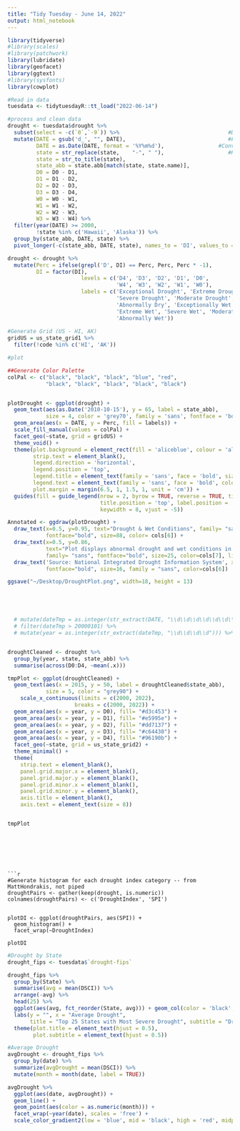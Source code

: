 ```yaml
---
title: "Tidy Tuesday - June 14, 2022"
output: html_notebook
---
```

```r
library(tidyverse)
#library(scales)
#library(patchwork)
library(lubridate)
library(geofacet)
library(ggtext)
#library(sysfonts)
library(cowplot)
```


```r
#Read in data
tuesdata <- tidytuesdayR::tt_load("2022-06-14")

#process and clean data
drought <- tuesdata$drought %>%
  subset(select = -c(`0`,`-9`)) %>%                                  #Drop 0 and -9 column
  mutate(DATE = gsub('d_', "", DATE),                                #Find pattern in date
         DATE = as.Date(DATE, format = '%Y%m%d'),                 #Convert Date
         state = str_replace(state,    "-", " "),                    #Remove space
         state = str_to_title(state),
         state_abb = state.abb[match(state, state.name)],
         D0 = D0 - D1,
         D1 = D1 - D2,
         D2 = D2 - D3,
         D3 = D3 - D4,
         W0 = W0 - W1,
         W1 = W1 - W2,
         W2 = W2 - W3,
         W3 = W3 - W4) %>%
  filter(year(DATE) >= 2000,
         !state %in% c('Hawaii', 'Alaska')) %>%
  group_by(state_abb, DATE, state) %>%
  pivot_longer(-c(state_abb, DATE, state), names_to = 'DI', values_to = 'Perc')

drought <- drought %>%
  mutate(Perc = ifelse(grepl('D', DI) == Perc, Perc, Perc * -1), 
         DI = factor(DI), 
                       levels = c('D4', 'D3', 'D2', 'D1', 'D0',
                                  'W4', 'W3', 'W2', 'W1', 'W0'),
                       labels = c('Exceptional Drought', 'Extreme Drought',
                                  'Severe Drought', 'Moderate Drought',
                                  'Abnormally Dry', 'Exceptionally Wet',
                                  'Extreme Wet', 'Severe Wet', 'Moderate Wet',
                                  'Abnormally Wet'))
  
#Generate Grid (US - HI, AK)
gridUS = us_state_grid1 %>%
  filter(!code %in% c('HI', 'AK'))

#plot

##Generate Color Palette
colPal <- c("black", "black", "black", "blue", "red",
            "black", "black", "black", "black", "black") 


plotDrought <- ggplot(drought) +
  geom_text(aes(as.Date('2010-10-15'), y = 65, label = state_abb), 
            size = 4, color = 'grey70', family = 'sans', fontface = 'bold') +
  geom_area(aes(x = DATE, y = Perc, fill = labels)) +
  scale_fill_manual(values = colPal) +
  facet_geo(~state, grid = gridUS) +
  theme_void() +
  theme(plot.background = element_rect(fill = 'aliceblue', colour = 'aliceblue'),
        strip.text = element_blank(),
        legend.direction = 'horizontal',
        legend.position = 'top',
        legend.title = element_text(family = 'sans', face = 'bold', size = 45, hjust = 0.5, color = cols[7]),
        legend.text = element_text(family = 'sans', face = 'bold', color = 'grey60', size = 17, vjust = 5),
        plot.margin = margin(6.5, 1, 1.5, 1, unit = 'cm')) +
  guides(fill = guide_legend(nrow = 2, byrow = TRUE, reverse = TRUE, title = 'Conditions',
                             title.position = 'top', label.position = 'bottom',
                             keywidth = 8, vjust = -5))

Annotated <- ggdraw(plotDrought) +
  draw_text(x=0.5, y=0.95, text="Drought & Wet Conditions", family= "sans",
            fontface="bold", size=88, color= cols[6]) +
  draw_text(x=0.5, y=0.86, 
            text="Plot displays abnormal drought and wet conditions in the United States from 2012 to 2022. Area plot\nrepresents the total land area of each state experiencing the specified condition.", 
            family= "sans", fontface="bold", size=25, color=cols[7], lineheight=1) +
  draw_text('Source: National Integrated Drought Information System', x=0.5, y=0.02, 
            fontface="bold", size=16, family = "sans", color=cols[6])

ggsave("~/Desktop/DroughtPlot.png", width=18, height = 13)





  # mutate(dateTmp = as.integer(str_extract(DATE, "\\d\\d\\d\\d\\d\\d\\d\\d"))) %>
  # filter(dateTmp > 20000101) %>%
  # mutate(year = as.integer(str_extract(dateTmp, "\\d\\d\\d\\d"))) %>%


droughtCleaned <- drought %>%
  group_by(year, state, state_abb) %>%
  summarise(across(D0:D4, ~mean(.x)))

tmpPlot <- ggplot(droughtCleaned) + 
  geom_text(aes(x = 2015, y = 50, label = droughtCleaned$state_abb),
            size = 5, color = "grey90") +
    scale_x_continuous(limits = c(2000, 2022),
                     breaks = c(2000, 2022)) +
  geom_area(aes(x = year, y = D0), fill= "#d3c453") +
  geom_area(aes(x = year, y = D1), fill= "#e5995e") +
  geom_area(aes(x = year, y = D2), fill= "#dd7137") +
  geom_area(aes(x = year, y = D3), fill= "#c64430") +
  geom_area(aes(x = year, y = D4), fill= "#96190b") +
  facet_geo(~state, grid = us_state_grid2) + 
  theme_minimal() +
  theme(
    strip.text = element_blank(),
    panel.grid.major.x = element_blank(),
    panel.grid.major.y = element_blank(),
    panel.grid.minor.x = element_blank(),
    panel.grid.minor.y = element_blank(),
    axis.title = element_blank(),
    axis.text = element_text(size = 8))


tmpPlot
```

```






```r
#Generate histogram for each drought index category -- from MattHondrakis, not piped
droughtPairs <- gather(keep(drought, is.numeric))
colnames(droughtPairs) <- c('DroughtIndex', 'SPI')


plotDI <- ggplot(droughtPairs, aes(SPI)) + 
  geom_histogram() + 
  facet_wrap(~DroughtIndex)

plotDI
```

```r
#Drought by State
drought_fips <- tuesdata$`drought-fips`

drought_fips %>%
  group_by(State) %>%
  summarise(avg = mean(DSCI)) %>%
  arrange(-avg) %>%
  head(25) %>%
  ggplot(aes(avg, fct_reorder(State, avg))) + geom_col(color = 'black', fill = 'lightblue') +
  labs(y = "", x = "Average Drought", 
       title = "Top 25 States with Most Severe Drought", subtitle = "Drought Scale = 0-500") +
  theme(plot.title = element_text(hjust = 0.5),
        plot.subtitle = element_text(hjust = 0.5))
```

```r
#Average Drought
avgDrought <- drought_fips %>%
  group_by(date) %>%
  summarize(avgDrought = mean(DSCI)) %>%
  mutate(month = month(date, label = TRUE))

avgDrought %>%
  ggplot(aes(date, avgDrought)) +
  geom_line() +
  geom_point(aes(color = as.numeric(month))) +
  facet_wrap(~year(date), scales = 'free') +
  scale_color_gradient2(low = 'blue', mid = 'black', high = 'red', midpoint = 6)
```

